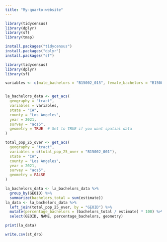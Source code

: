 ```yaml
---
title: "My-quarto-website"
---
```


```r
library(tidycensus)
library(dplyr)
library(sf)
library(tmap)
```

```r
install.packages("tidycensus")
install.packages("dplyr")
install.packages("sf")

library(tidycensus)
library(dplyr)
library(sf)

variables <- c(male_bachelors = "B15002_015", female_bachelors = "B15002_032")


la_bachelors_data <- get_acs(
  geography = "tract",
  variables = variables,
  state = "CA",
  county = "Los Angeles",
  year = 2021,
  survey = "acs5",
  geometry = TRUE  # Set to TRUE if you want spatial data
)

total_pop_25_over <- get_acs(
  geography = "tract",
  variables = c(total_pop_25_over = "B15002_001"),
  state = "CA",
  county = "Los Angeles",
  year = 2021,
  survey = "acs5",
  geometry = FALSE
)

la_bachelors_data <- la_bachelors_data %>%
  group_by(GEOID) %>%
  summarize(bachelors_total = sum(estimate))
la_data <- la_bachelors_data %>%
  left_join(total_pop_25_over, by = "GEOID") %>%
  mutate(percentage_bachelors = (bachelors_total / estimate) * 100) %>%
  select(GEOID, NAME, percentage_bachelors, geometry)

print(la_data)

write.csv(st_dro)
```

